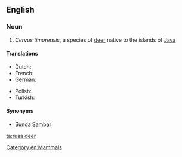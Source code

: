 ==English==
{{wikipedia}}

===Noun===
{{en-noun|head=[[rusa]] [[deer]]|rusa deer}}

# ''Cervus timorensis'', a species of [[deer]] native to the islands of [[Java]]

====Translations====
{{trans-top|''Cervus timorensis''}}
* Dutch: {{t-|nl|Javaans hert}}
* French: {{t-|fr|Cerf rusa}}
* German: {{t-|de|Mähnenhirsch|m}}
{{trans-mid}}
* Polish: {{t-|pl|Sambar sundajski}}
* Turkish: {{t-|tr|Rusa geyiği}}
{{trans-bottom}}

====Synonyms====
* [[Sunda Sambar]]

[[Category:en:Mammals]]

[[ta:rusa deer]]